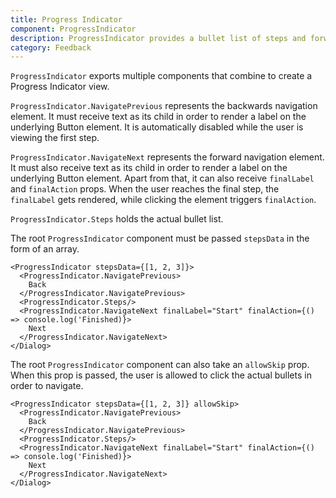 ```yaml
---
title: Progress Indicator
component: ProgressIndicator
description: ProgressIndicator provides a bullet list of steps and forward/backwards navigation buttons.
category: Feedback
---
```


`ProgressIndicator` exports multiple components that combine to create a Progress Indicator view.

`ProgressIndicator.NavigatePrevious` represents the backwards navigation element. It must receive text as its child in order to render a label on the underlying Button element. It is automatically disabled while the user is viewing the first step.

`ProgressIndicator.NavigateNext` represents the forward navigation element. It must also receive text as its child in order to render a label on the underlying Button element. Apart from that, it can also receive `finalLabel` and `finalAction` props. When the user reaches the final step, the `finalLabel` gets rendered, while clicking the element triggers `finalAction`.

`ProgressIndicator.Steps` holds the actual bullet list.

The root `ProgressIndicator` component must be passed `stepsData` in the form of an array.

```tsx preview
<ProgressIndicator stepsData={[1, 2, 3]}>
  <ProgressIndicator.NavigatePrevious>
    Back
  </ProgressIndicator.NavigatePrevious>
  <ProgressIndicator.Steps/>
  <ProgressIndicator.NavigateNext finalLabel="Start" finalAction={() => console.log('Finished)}>
    Next
  </ProgressIndicator.NavigateNext>
</Dialog>
```

The root `ProgressIndicator` component can also take an `allowSkip` prop. When this prop is passed, the user is allowed to click the actual bullets in order to navigate.

```tsx preview
<ProgressIndicator stepsData={[1, 2, 3]} allowSkip>
  <ProgressIndicator.NavigatePrevious>
    Back
  </ProgressIndicator.NavigatePrevious>
  <ProgressIndicator.Steps/>
  <ProgressIndicator.NavigateNext finalLabel="Start" finalAction={() => console.log('Finished)}>
    Next
  </ProgressIndicator.NavigateNext>
</Dialog>
```
